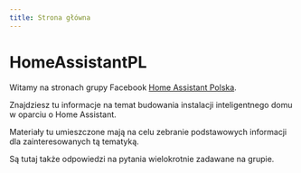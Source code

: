 ```yaml
---
title: Strona główna
---
```


# HomeAssistantPL

Witamy na stronach grupy Facebook [Home Assistant Polska](https://www.facebook.com/groups/homeassistantpolska).

Znajdziesz tu informacje na temat budowania instalacji inteligentnego domu w oparciu o Home Assistant.

Materiały tu umieszczone mają na celu zebranie podstawowych informacji dla zainteresowanych tą tematyką.

Są tutaj także odpowiedzi na pytania wielokrotnie zadawane na grupie.
